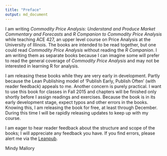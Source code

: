 ```yaml
---
title: "Preface"
output: md_document
---
```


I am writing *Commodity Price Analysis: Understand and Produce Market Commentary and Forecasts* and *R Companion to Commodity Price Analysis* while teaching ACE 427, an upper level course on Price Analysis at the University of Illinois. The books are intended to be read together, but one could read *Commodity Price Analysis* without reading the *R Companion*. I am writing them as separate books because I can imagine some will prefer to read the general coverage of *Commodity Price Analysis* and may not be interested in learning R for analysis.

I am releasing these books while they are very early in development. Partly because the Lean Publishing model of 'Publish Early, Publish Often' (with reader feedback) appeals to me. Another concern is purely practical. I want to use this book for classes in Fall 2015 and chapters will be finished only shortly before I assign readings and exercises. Because the book is in its early development stage, expect typos and other errors in the books. Knowing this, I am releasing the book for free, at least through December. During this time I will be rapidly releasing updates to keep up with my course. 

I am eager to hear reader feedback about the structure and scope of the books; I will appreciate any feedback you have. If you find errors, please alert me via the [Leanpub](http://leanpub.com). 

Mindy Mallory